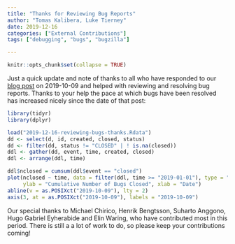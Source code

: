 ---
title: "Thanks for Reviewing Bug Reports"
author: "Tomas Kalibera, Luke Tierney"
date: 2019-12-16
categories: ["External Contributions"]
tags: ["debugging", "bugs", "bugzilla"]

---

```{r setup, include=FALSE}
knitr::opts_chunk$set(collapse = TRUE)
```

Just a quick update and note of thanks to all who have responded to
our [blog post](https://developer.r-project.org/Blog/public/2019/10/09/r-can-use-your-help-reviewing-bug-reports/index.html)
on 2019-10-09 and helped with reviewing and resolving bug reports.
Thanks to your help the pace at which bugs have been resolved has
increased nicely since the date of that post:

```{r, echo = FALSE, message = FALSE}
library(tidyr)
library(dplyr)

load("2019-12-16-reviewing-bugs-thanks.Rdata")
dd <- select(d, id, created, closed, status)
dd <- filter(dd, status != "CLOSED" | ! is.na(closed))
ddl <- gather(dd, event, time, created, closed)
ddl <- arrange(ddl, time)

ddl$nclosed = cumsum(ddl$event == "closed")
plot(nclosed ~ time, data = filter(ddl, time >= "2019-01-01"), type = "l",
     ylab = "Cumulative Number of Bugs Closed", xlab = "Date")
abline(v = as.POSIXct("2019-10-09"), lty = 2)
axis(3, at = as.POSIXct("2019-10-09"), labels = "2019-10-09")
```

Our special thanks to Michael Chirico, Henrik Bengtsson, Suharto Anggono,
Hugo Gabriel Eyherabide and Elin Waring, who have contributed most in this
period.  There is still a a lot of work to do, so please keep your
contributions coming!







